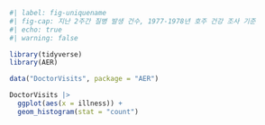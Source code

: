 ```r
#| label: fig-uniquename
#| fig-cap: 지난 2주간 질병 발생 건수, 1977-1978년 호주 건강 조사 기준
#| echo: true
#| warning: false

library(tidyverse)
library(AER)

data("DoctorVisits", package = "AER")

DoctorVisits |>
  ggplot(aes(x = illness)) +
  geom_histogram(stat = "count")
```
